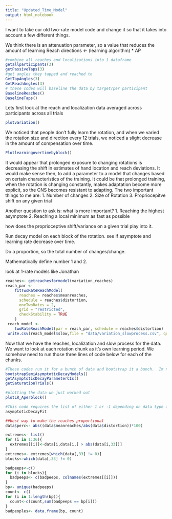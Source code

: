 ```yaml
---
title: "Updated_Time_Model"
output: html_notebook
---
```


I want to take our old two-rate model code and change it so that it takes into account a few different things.

We think there is an attenuation parameter, so a value that reduces the amount of learning
     Reach directions <- (learning algorithm) * AP



```r
#combine all reaches and localizations into 1 dataframe
getallparticipants(3)
getPassiveTaps(3)
#get angles they tapped and reached to
GetTapAngles(3)
GetReachAngles(3)
# these codes will baseline the data by target/per participant
BaselineReaches()
BaselineTaps()
```
Lets first look at the reach and localization data averaged across participants across all trials

```r
plotvariation()
```


We noticed that people don't fully learn the rotation, and when we varied the rotation size and direction every 12 trials, we noticed a slight decrease in the amount of compensation over time. 

```r
Plotlearningovertimebyblock()

```

It would appear that prolonged exposure to changing rotations is decreasing the shift in estimates of hand location and reach deviations.  It would make sense then, to add a parameter to a model that changes based on certain characteristics of the training. It could be that prolonged training, when the rotation is changing constantly, makes adaptation become more explicit, so the CNS becomes resistant to adapting. The two important things to me are:
1. Number of changes
2. Size of Rotation
3. Propriocepitve shift on any given trial

Another question to ask is: what is more important?
1. Reaching the highest asymptote 
2. Reaching a local minimum as fast as possible


how does the proprioceptive shift/variance on a given trial play into it. 

Run decay model on each block of the rotation. see if asymptote and learning rate decrease over time. 

Do a proportion, so the total number of changes/change.  

Mathematically define number 1 and 2. 

look at 1-rate models like Jonathan


```r
reaches<- getreachesformodel(variation_reaches)
reach_par <-
    fitTwoRateReachModel(
      reaches = reaches$meanreaches,
      schedule = reaches$distortion,
      oneTwoRates = 2,
      grid = "restricted",
      checkStability = TRUE
    )
 reach_model <-
    twoRateReachModel(par = reach_par, schedule = reaches$distortion)
 write.csv(reach_model$slow,file = "data/variation_slowprocess.csv", quote = FALSE, row.names = FALSE)
```
 
 Now that we have the reaches, localization and slow process for the data.  We want to look at each rotation chunk as it's own learning period.  We somehow need to run those three lines of code below for each of the chunks. 
```r
#These codes run it for a bunch of data and bootstrap it a bunch.  Im not doing that yet.  Just use the specific model code and run it on the data that i feed it.
bootstrapSemiAsymptoticDecayModels()
getAsymptoticDecayParameterCIs()
getSaturationTrials()

#plotting the data we just worked out
plotLR_Aperblock()

#This code requires the list of either 1 or -1 depending on data type and the actual reaches or localizations.  So i will feed it only 12 trials at a time in a for loop. 
asymptoticDecayFit
```




```r

##best way to make the reaches proportional
data$perc<- abs((data$meanreaches/abs(data$distortion))*100)

extremes<- list()
for (i in 1:36){
  extremes[[i]]<-data[i,data[i,] > abs(data[i,33])]
}
extremes<- extremes[which(data[,33] != 0)]
blocks<-which(data[,33] != 0)

badpeeps<-c()
for (i in blocks){
  badpeeps<- c(badpeeps, colnames(extremes[[i]]))
}
bp<- unique(badpeeps)
count<- c()
for (i in 1:length(bp)){
  count<-c(count,sum(badpeeps == bp[i]))
}
badpeoples<- data.frame(bp, count)
```